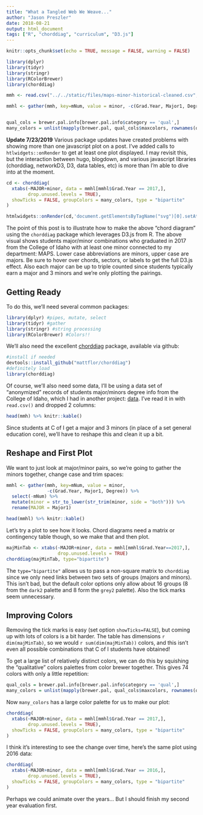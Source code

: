 ```yaml
---
title: "What a Tangled Web We Weave..."
author: "Jason Preszler"
date: 2018-08-21
output: html_document
tags: ["R", "chorddiag", "curriculum", "D3.js"]
---
```


```r
knitr::opts_chunk$set(echo = TRUE, message = FALSE, warning = FALSE)

library(dplyr)
library(tidyr)
library(stringr)
library(RColorBrewer)
library(chorddiag)

mmh <- read.csv("../../static/files/maps-minor-historical-cleaned.csv", header = TRUE) %>% select(-c(Major2, Concentration))

mmhl <- gather(mmh, key=mNum, value = minor, -c(Grad.Year, Major1, Degree)) %>% mutate(minor = str_to_lower(str_trim(minor, side = "both"))) %>% rename(MAJOR = Major1)


qual_cols = brewer.pal.info[brewer.pal.info$category == 'qual',]
many_colors = unlist(mapply(brewer.pal, qual_cols$maxcolors, rownames(qual_cols)))
```

**Update 7/23/2019** Various package updates have created problems with showing more than one javascript plot on a post. I've added calls to `htlwidgets::onRender` to get at least one plot displayed. I may revisit this, but the interaction between hugo, blogdown, and various javascript libraries (chorddiag, networkD3, D3, data tables, etc) is more than I'm able to dive into at the moment.


```r
cd <- chorddiag(
  xtabs(~MAJOR+minor, data = mmhl[mmhl$Grad.Year == 2017,],
        drop.unused.levels = TRUE),
  showTicks = FALSE, groupColors = many_colors, type = "bipartite"
)

htmlwidgets::onRender(cd,'document.getElementsByTagName("svg")[0].setAttribute("viewBox", "")')
```

The point of this post is to illustrate how to make the above "chord diagram" using the `chorddiag` package which leverages D3.js from R. The above visual shows students major/minor combinations who graduated in 2017 from the College of Idaho with at least one minor connected to my department: MAPS. Lower case abbreviations are minors, upper case are majors. Be sure to hover over chords, sectors, or labels to get the full D3.js effect. Also each major can be up to triple counted since students typically earn a major and 3 minors and we're only plotting the pairings.

## Getting Ready
To do this, we'll need several common packages:
```r
library(dplyr) #pipes, mutate, select
library(tidyr) #gather
library(stringr) #string processing
library(RColorBrewer) #Colors!!
```

We'll also need the excellent [chorddiag](https://github.com/mattflor/chorddiag) package, available via github:
```r
#install if needed
devtools::install_github("mattflor/chorddiag")
#definitely load
library(chorddiag)
```

Of course, we'll also need some data, I'll be using a data set of "anonymized" records of students major/minors degree info from the College of Idaho, which I had in another project: [data](https://github.com/jpreszler/peak-neo4j/blob/master/misc/maps-minor-historical-cleaned.csv). I've read it in with `read.csv()` and dropped 2 columns:
```r
head(mmh) %>% knitr::kable()
```

Since students at C of I get a major and 3 minors (in place of a set general education core), we'll have to reshape this and clean it up a bit.

## Reshape and First Plot
We want to just look at major/minor pairs, so we're going to gather the minors together, change case and trim spaces:
```r
mmhl <- gather(mmh, key=mNum, value = minor, 
               -c(Grad.Year, Major1, Degree)) %>% 
  select(-mNum) %>% 
  mutate(minor = str_to_lower(str_trim(minor, side = "both"))) %>%
  rename(MAJOR = Major1)

head(mmhl) %>% knitr::kable()
```

Let's try a plot to see how it looks. Chord diagrams need a matrix or contingency table though, so we make that and then plot.
```r
majMinTab <- xtabs(~MAJOR+minor, data = mmhl[mmhl$Grad.Year==2017,],
                   drop.unused.levels = TRUE)
chorddiag(majMinTab, type="bipartite")

```

The `type="bipartite"` allows us to pass a non-square matrix to `chorddiag` since we only need links between two sets of groups (majors and minors). This isn't bad, but the default color options only allow about 16 groups (8 from the `dark2` palette and 8 form the `grey2` palette). Also the tick marks seem unnecessary. 

## Improving Colors
Removing the tick marks is easy (set option `showTicks=FALSE`), but coming up with lots of colors is a bit harder. The table has dimensions `r dim(majMinTab)`, so we would `r sum(dim(majMinTab))` colors, and this isn't even all possible combinations that C of I students have obtained!

To get a large list of relatively distinct colors, we can do this by squishing the "qualitative" colors palettes from color brewer together. This gives 74 colors with only a little repetition:
```r
qual_cols = brewer.pal.info[brewer.pal.info$category == 'qual',]
many_colors = unlist(mapply(brewer.pal, qual_cols$maxcolors, rownames(qual_cols)))
```

Now `many_colors` has a large color palette for us to make our plot:
```r
chorddiag(
  xtabs(~MAJOR+minor, data = mmhl[mmhl$Grad.Year == 2017,],
        drop.unused.levels = TRUE),
  showTicks = FALSE, groupColors = many_colors, type = "bipartite"
)

```

I think it's interesting to see the change over time, here's the same plot using 2016 data:

```r
chorddiag(
  xtabs(~MAJOR+minor, data = mmhl[mmhl$Grad.Year == 2016,],
        drop.unused.levels = TRUE),
  showTicks = FALSE, groupColors = many_colors, type = "bipartite"
)
```

Perhaps we could animate over the years... But I should finish my second year evaluation first.